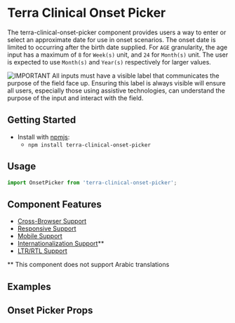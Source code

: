 


<Badge />

# Terra Clinical Onset Picker

The terra-clinical-onset-picker component provides users a way to enter or select an approximate date for use in onset scenarios. The onset date is limited to occurring after the birth date supplied. For `AGE` granularity, the age input has a maximum of `8` for `Week(s)` unit, and `24` for `Month(s)` unit. The user is expected to use `Month(s)` and `Year(s)` respectively for larger values.

![IMPORTANT](https://badgen.net/badge/UX/Accessibility/blue) All inputs must have a visible label that communicates the purpose of the field face up. Ensuring this label is always visible will ensure all users, especially those using assistive technologies, can understand the purpose of the input and interact with the field.

## Getting Started

- Install with [npmjs](https://www.npmjs.com):
  - `npm install terra-clinical-onset-picker`

## Usage
```jsx
import OnsetPicker from 'terra-clinical-onset-picker';
```

## Component Features
* [Cross-Browser Support](https://engineering.cerner.com/terra-ui/about/terra-ui/component-standards#cross-browser-support)
* [Responsive Support](https://engineering.cerner.com/terra-ui/about/terra-ui/component-standards#responsive-support)
* [Mobile Support](https://engineering.cerner.com/terra-ui/about/terra-ui/component-standards#mobile-support)
* [Internationalization Support](https://engineering.cerner.com/terra-ui/about/terra-ui/component-standards#internationalization-i18n)**
* [LTR/RTL Support](https://engineering.cerner.com/terra-ui/about/terra-ui/component-standards#ltr--rtl)

** This component does not support Arabic translations

## Examples
<DefaultOnset title="Default with initialization" />
<HandledOnset title="Onset picker with supplied data and handlers" />
<OnsetWithHiddenLegend title="Onset picker with Hidden legend" />

## Onset Picker Props
<OnsetPickerPropsTable />

